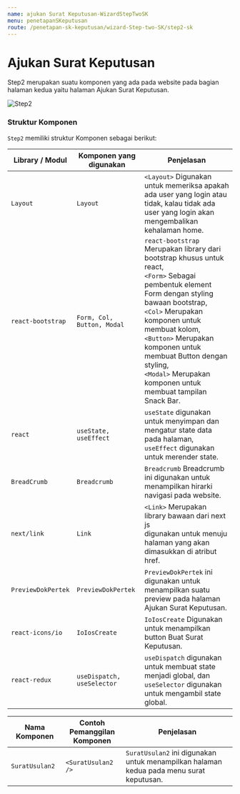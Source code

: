 ```yaml
---
name: ajukan Surat Keputusan-WizardStepTwoSK
menu: penetapanSKeputusan
route: /penetapan-sk-keputusan/wizard-Step-two-SK/step2-sk
---
```


# Ajukan Surat Keputusan

Step2 merupakan suatu komponen yang ada pada website
pada bagian halaman kedua yaitu halaman Ajukan Surat Keputusan.

![Step2](../../../src/img/WizardSK2/Step2.png)

### Struktur Komponen

`Step2` memiliki struktur Komponen sebagai berikut:

| Library / Modul    | Komponen yang digunakan    | Penjelasan                                                                                                                                                                                                                                                                                                                                                |
| ------------------ | -------------------------- | --------------------------------------------------------------------------------------------------------------------------------------------------------------------------------------------------------------------------------------------------------------------------------------------------------------------------------------------------------- |
| `Layout`           | `Layout`                   | `<Layout>` Digunakan untuk memeriksa apakah ada user yang login atau tidak, kalau tidak ada user yang login akan mengembalikan kehalaman home.                                                                                                                                                                                                            |
| `react-bootstrap`  | `Form, Col, Button, Modal` | `react-bootstrap` Merupakan library dari bootstrap khusus untuk react, <br/> `<Form>` Sebagai pembentuk element Form dengan styling bawaan bootstrap, <br/> `<Col>` Merupakan komponen untuk membuat kolom, <br/> `<Button>` Merupakan komponen untuk membuat Button dengan styling, <br/> `<Modal>` Merupakan komponen untuk membuat tampilan Snack Bar. |
| `react`            | `useState, useEffect`      | `useState` digunakan untuk menyimpan dan mengatur state data pada halaman, <br/> `useEffect` digunakan untuk merender state.                                                                                                                                                                                                                              |
| `BreadCrumb`       | `Breadcrumb`               | `Breadcrumb` Breadcrumb ini digunakan untuk menampilkan hirarki navigasi pada website.                                                                                                                                                                                                                                                                    |
| `next/link`        | `Link`                     | `<Link>` Merupakan library bawaan dari next js <br/> digunakan untuk menuju halaman yang akan dimasukkan di atribut href.                                                                                                                                                                                                                                 |
| `PreviewDokPertek` | `PreviewDokPertek`         | `PreviewDokPertek` ini digunakan untuk menampilkan suatu preview pada halaman Ajukan Surat Keputusan.                                                                                                                                                                                                                                                     |
| `react-icons/io`   | `IoIosCreate`              | `IoIosCreate` Digunakan untuk menampilkan button Buat Surat Keputusan.                                                                                                                                                                                                                                                                                    |
| `react-redux`      | `useDispatch, useSelector` | `useDispatch` digunakan untuk membuat state menjadi global, dan <br/> `useSelector` digunakan untuk mengambil state global.                                                                                                                                                                                                                               |

| Nama Komponen  | Contoh Pemanggilan <br/> Komponen | Penjelasan                                                                              |
| -------------- | --------------------------------- | --------------------------------------------------------------------------------------- |
| `SuratUsulan2` | `<SuratUsulan2 />`                | `SuratUsulan2` ini digunakan untuk menampilkan halaman kedua pada menu surat keputusan. |
